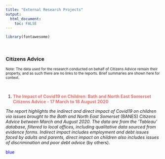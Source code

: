 ```yaml
---
title: "External Research Projects"
output: 
  html_document:
    toc: FALSE
---
```


```r

library(fontawesome)

```

<br>

### Citizens Advice

<small>Note: The data used for the research conducted on behalf of Citizens Advice remain their property, and as such there are no links to the reports. Brief summaries are shown here for context.</small>

\

1.  <span style="color:#eb6f6b">__The Impact of Covid19 on Children: Bath and North East Somerset Citizens Advice - 17 March to 18 August 2020__</span>

_The report highlights the indirect and direct impact of Covid19 on children via issues brought to the Bath and North East Somerset_ (BANES) _Citizens Advice between March and August 2020. The data are from the ‘Tableau’ database, filtered to local offices, including qualitative data sourced from evidence forms. Indirect impact includes employment and debt issues faced by adults and parents, direct impact on children also includes issues of discrimination and poor debt advice_ (by others).

<span style="color:blue">blue</span>
